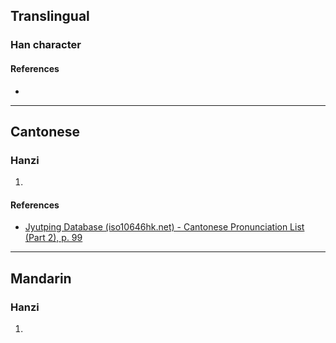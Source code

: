 {{character info/new}}
==Translingual==

===Han character===
{{Han char|rn=46|rad=山|as=06|sn=9|four=|canj=ULQ|ids=⿰山聿}}

====References====
* {{Han ref|kx=0310.200|dkj=08031|dj=0610.140|hdz=10772.030|uh=5CCD|ud=23757}}

----

==Cantonese==

===Hanzi===
{{yue-hanzi|jyut=[[leot6]]|y=leot6}}

# {{rfdef|yue|sort=山06}}

====References====
* [http://www.iso10646hk.net/jp/document/download.jsp Jyutping Database (iso10646hk.net) - Cantonese Pronunciation List (Part 2), p. 99]

----

==Mandarin==

===Hanzi===
{{cmn-hanzi|pin=[[lù]] ([[lu4]])|wg=lu<sup>4</sup>}}

# {{rfdef|cmn|sort=山06}}
